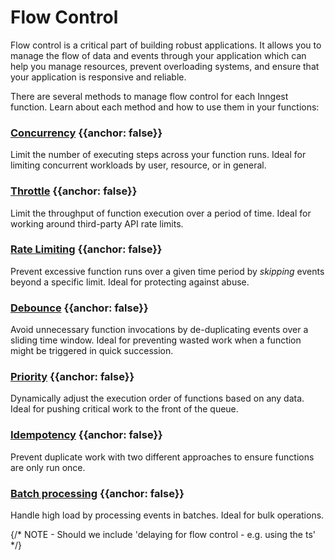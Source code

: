 

# Flow Control

Flow control is a critical part of building robust applications. It allows you to manage the flow of data and events through your application which can help you manage resources, prevent overloading systems, and ensure that your application is responsive and reliable.

There are several methods to manage flow control for each Inngest function. Learn about each method and how to use them in your functions:


### <a href="/docs/guides/concurrency" className="flex items-center gap-4"><IconConcurrency size="2rem"/> Concurrency</a> {{anchor: false}}

Limit the number of executing steps across your function runs. Ideal for limiting concurrent workloads by user, resource, or in general.

### <a href="/docs/guides/throttling" className="flex items-center gap-4"><IconThrottle size="2rem"/> Throttle</a> {{anchor: false}}

Limit the throughput of function execution over a period of time. Ideal for working around third-party API rate limits.

### <a href="/docs/guides/rate-limiting" className="flex items-center gap-4"><IconRateLimit size="2rem" /> Rate Limiting</a> {{anchor: false}}

Prevent excessive function runs over a given time period by _skipping_ events beyond a specific limit. Ideal for protecting against abuse.

### <a href="/docs/guides/debounce" className="flex items-center gap-4"><IconDebounce size="2rem"/> Debounce</a> {{anchor: false}}

Avoid unnecessary function invocations by de-duplicating events over a sliding time window. Ideal for preventing wasted work when a function might be triggered in quick succession.

### <a href="/docs/guides/priority" className="flex items-center gap-4"><IconPriority size="2rem"/> Priority</a> {{anchor: false}}

Dynamically adjust the execution order of functions based on any data. Ideal for pushing critical work to the front of the queue.

### <a href="/docs/guides/handling-idempotency" className="flex items-center gap-4"><IconIdempotency size="2rem"/> Idempotency</a> {{anchor: false}}

Prevent duplicate work with two different approaches to ensure functions are only run once.

### <a href="/docs/guides/docs/guides/batching" className="flex items-center gap-4"><IconBatching size="2rem"/> Batch processing</a> {{anchor: false}}

Handle high load by processing events in batches. Ideal for bulk operations.



{/* NOTE - Should we include 'delaying for flow control - e.g. using the ts' */}